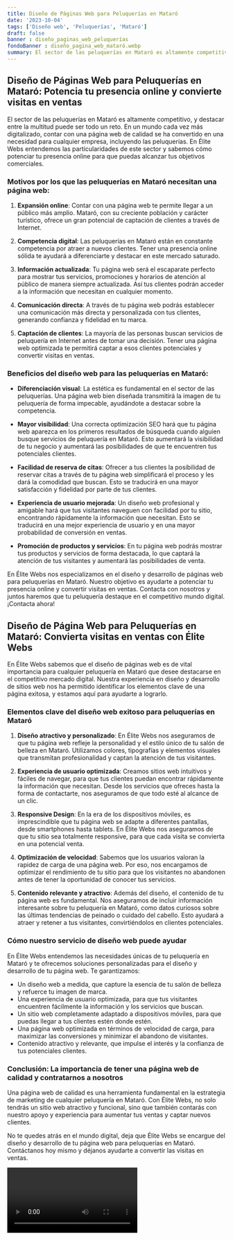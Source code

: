 ```yaml
---
title: Diseño de Páginas Web para Peluquerías en Mataró
date: '2023-10-04'
tags: ['Diseño web', 'Peluquerías', 'Mataró']
draft: false
banner : diseño_paginas_web_peluquerías
fondoBanner : diseño_pagina_web_mataró.webp
summary: El sector de las peluquerías en Mataró es altamente competitivo, y destacar entre la multitud puede ser todo un reto. En un mundo cada vez más digitalizado, contar con una página web de calidad se ha convertido en una necesidad para cualquier empresa, incluyendo las peluquerías. En Élite Webs entendemos las particularidades de este sector y sabemos cómo potenciar tu presencia online para que puedas alcanzar tus objetivos comerciales.
---
```


## Diseño de Páginas Web para Peluquerías en Mataró: Potencia tu presencia online y convierte visitas en ventas

El sector de las peluquerías en Mataró es altamente competitivo, y destacar entre la multitud puede ser todo un reto. En un mundo cada vez más digitalizado, contar con una página web de calidad se ha convertido en una necesidad para cualquier empresa, incluyendo las peluquerías. En Élite Webs entendemos las particularidades de este sector y sabemos cómo potenciar tu presencia online para que puedas alcanzar tus objetivos comerciales.

### Motivos por los que las peluquerías en Mataró necesitan una página web:

1. **Expansión online**: Contar con una página web te permite llegar a un público más amplio. Mataró, con su creciente población y carácter turístico, ofrece un gran potencial de captación de clientes a través de Internet.

2. **Competencia digital**: Las peluquerías en Mataró están en constante competencia por atraer a nuevos clientes. Tener una presencia online sólida te ayudará a diferenciarte y destacar en este mercado saturado.

3. **Información actualizada**: Tu página web será el escaparate perfecto para mostrar tus servicios, promociones y horarios de atención al público de manera siempre actualizada. Así tus clientes podrán acceder a la información que necesitan en cualquier momento.

4. **Comunicación directa**: A través de tu página web podrás establecer una comunicación más directa y personalizada con tus clientes, generando confianza y fidelidad en tu marca.

5. **Captación de clientes**: La mayoría de las personas buscan servicios de peluquería en Internet antes de tomar una decisión. Tener una página web optimizada te permitirá captar a esos clientes potenciales y convertir visitas en ventas.

### Beneficios del diseño web para las peluquerías en Mataró:

- **Diferenciación visual**: La estética es fundamental en el sector de las peluquerías. Una página web bien diseñada transmitirá la imagen de tu peluquería de forma impecable, ayudándote a destacar sobre la competencia.

- **Mayor visibilidad**: Una correcta optimización SEO hará que tu página web aparezca en los primeros resultados de búsqueda cuando alguien busque servicios de peluquería en Mataró. Esto aumentará la visibilidad de tu negocio y aumentará las posibilidades de que te encuentren tus potenciales clientes.

- **Facilidad de reserva de citas**: Ofrecer a tus clientes la posibilidad de reservar citas a través de tu página web simplificará el proceso y les dará la comodidad que buscan. Esto se traducirá en una mayor satisfacción y fidelidad por parte de tus clientes.

- **Experiencia de usuario mejorada**: Un diseño web profesional y amigable hará que tus visitantes naveguen con facilidad por tu sitio, encontrando rápidamente la información que necesitan. Esto se traducirá en una mejor experiencia de usuario y en una mayor probabilidad de conversión en ventas.

- **Promoción de productos y servicios**: En tu página web podrás mostrar tus productos y servicios de forma destacada, lo que captará la atención de tus visitantes y aumentará las posibilidades de venta.

En Élite Webs nos especializamos en el diseño y desarrollo de páginas web para peluquerías en Mataró. Nuestro objetivo es ayudarte a potenciar tu presencia online y convertir visitas en ventas. Contacta con nosotros y juntos haremos que tu peluquería destaque en el competitivo mundo digital. ¡Contacta ahora!

<GifSeo />

<Cta />

## Diseño de Página Web para Peluquerías en Mataró: Convierta visitas en ventas con Élite Webs

En Élite Webs sabemos que el diseño de páginas web es de vital importancia para cualquier peluquería en Mataró que desee destacarse en el competitivo mercado digital. Nuestra experiencia en diseño y desarrollo de sitios web nos ha permitido identificar los elementos clave de una página exitosa, y estamos aquí para ayudarte a lograrlo.

### Elementos clave del diseño web exitoso para peluquerías en Mataró

1. **Diseño atractivo y personalizado**: En Élite Webs nos aseguramos de que tu página web refleje la personalidad y el estilo único de tu salón de belleza en Mataró. Utilizamos colores, tipografías y elementos visuales que transmitan profesionalidad y captan la atención de tus visitantes.

2. **Experiencia de usuario optimizada**: Creamos sitios web intuitivos y fáciles de navegar, para que tus clientes puedan encontrar rápidamente la información que necesitan. Desde los servicios que ofreces hasta la forma de contactarte, nos aseguramos de que todo esté al alcance de un clic.

3. **Responsive Design**: En la era de los dispositivos móviles, es imprescindible que tu página web se adapte a diferentes pantallas, desde smartphones hasta tablets. En Élite Webs nos aseguramos de que tu sitio sea totalmente responsive, para que cada visita se convierta en una potencial venta.

4. **Optimización de velocidad**: Sabemos que los usuarios valoran la rapidez de carga de una página web. Por eso, nos encargamos de optimizar el rendimiento de tu sitio para que los visitantes no abandonen antes de tener la oportunidad de conocer tus servicios.

5. **Contenido relevante y atractivo**: Además del diseño, el contenido de tu página web es fundamental. Nos aseguramos de incluir información interesante sobre tu peluquería en Mataró, como datos curiosos sobre las últimas tendencias de peinado o cuidado del cabello. Esto ayudará a atraer y retener a tus visitantes, convirtiéndolos en clientes potenciales.

### Cómo nuestro servicio de diseño web puede ayudar

En Élite Webs entendemos las necesidades únicas de tu peluquería en Mataró y te ofrecemos soluciones personalizadas para el diseño y desarrollo de tu página web. Te garantizamos:

- Un diseño web a medida, que capture la esencia de tu salón de belleza y refuerce tu imagen de marca.
- Una experiencia de usuario optimizada, para que tus visitantes encuentren fácilmente la información y los servicios que buscan.
- Un sitio web completamente adaptado a dispositivos móviles, para que puedas llegar a tus clientes estén donde estén.
- Una página web optimizada en términos de velocidad de carga, para maximizar las conversiones y minimizar el abandono de visitantes.
- Contenido atractivo y relevante, que impulse el interés y la confianza de tus potenciales clientes.

### Conclusión: La importancia de tener una página web de calidad y contratarnos a nosotros

Una página web de calidad es una herramienta fundamental en la estrategia de marketing de cualquier peluquería en Mataró. Con Élite Webs, no solo tendrás un sitio web atractivo y funcional, sino que también contarás con nuestro apoyo y experiencia para aumentar tus ventas y captar nuevos clientes.

No te quedes atrás en el mundo digital, deja que Élite Webs se encargue del diseño y desarrollo de tu página web para peluquerías en Mataró. Contáctanos hoy mismo y déjanos ayudarte a convertir las visitas en ventas.

<Video />

<CtaBot job='Peluquerías' city='Mataró'/>

<Gmaps query='Mataró+españa+maps' />